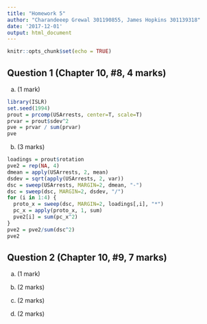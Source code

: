 ```yaml
---
title: "Homework 5"
author: "Charandeeep Grewal 301190855, James Hopkins 301139318"
date: '2017-12-01'
output: html_document
---
```


```r
knitr::opts_chunk$set(echo = TRUE)
```


## Question 1 (Chapter 10, #8, 4 marks)

a) (1 mark)
```r
library(ISLR)
set.seed(1994)
prout = prcomp(USArrests, center=T, scale=T)
prvar = prout$sdev^2
pve = prvar / sum(prvar)
pve
```
b) (3 marks)
```r
loadings = prout$rotation
pve2 = rep(NA, 4)
dmean = apply(USArrests, 2, mean)
dsdev = sqrt(apply(USArrests, 2, var))
dsc = sweep(USArrests, MARGIN=2, dmean, "-")
dsc = sweep(dsc, MARGIN=2, dsdev, "/")
for (i in 1:4) {
  proto_x = sweep(dsc, MARGIN=2, loadings[,i], "*")
  pc_x = apply(proto_x, 1, sum)
  pve2[i] = sum(pc_x^2)
}
pve2 = pve2/sum(dsc^2)
pve2
```
## Question 2 (Chapter 10, #9, 7 marks)

a) (1 mark)

b) (2 marks)

c) (2 marks)

d) (2 marks)
